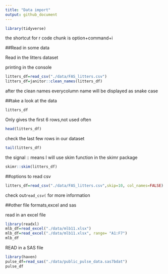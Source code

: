 ```yaml
---
title: "Data import"
output: github_document
---
```


```r
library(tidyverse)
```

the shortcut for r code chunk is option+command+i

##Read in some data

Read in the litters dataset

printing in the console
```r
litters_df=read_csv("./data/FAS_litters.csv")
litters_df=janitor::clean_names(litters_df)
```
after the clean names everycolumn name will be displayed as snake case

##take a look at the data 
```r
litters_df
```

Only gives the first 6 rows,not used often
```r
head(litters_df)
```


check the last few rows in our dataset
```r
tail(litters_df)
```

the signal :: means I will use skim function in the skimr package
```r
skimr::skim(litters_df)
```

##options to read csv

```r
litters_df=read_csv("./data/FAS_litters.csv",skip=10, col_names=FALSE)
```

check out`read_csv(` for more information


##other file formats,excel and sas

read in an excel file
```r
library(readxl)
mlb_df=read_excel("./data/mlb11.xlsx")
mlb_df=read_excel("./data/mlb11.xlsx", range= "A1:F7")
mlb_df
```


READ in a SAS file

```r
library(haven)
pulse_df=read_sas("./data/public_pulse_data.sas7bdat")
pulse_df
```










